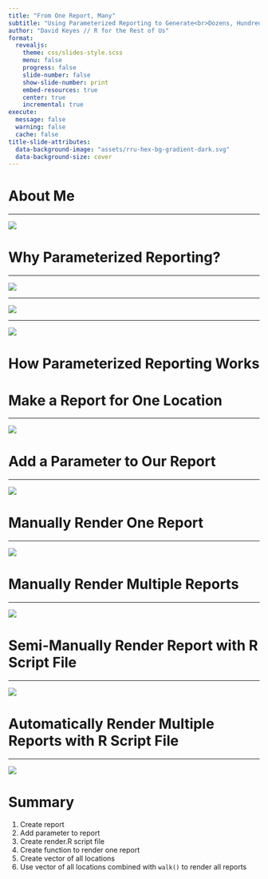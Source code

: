 ```yaml
---
title: "From One Report, Many"
subtitle: "Using Parameterized Reporting to Generate<br>Dozens, Hundreds, or Thousands of Reports<br>at the Same Time"
author: "David Keyes // R for the Rest of Us"
format: 
  revealjs:
    theme: css/slides-style.scss
    menu: false
    progress: false
    slide-number: false
    show-slide-number: print
    embed-resources: true
    center: true
    incremental: true
execute: 
  message: false
  warning: false
  cache: false
title-slide-attributes:
  data-background-image: "assets/rru-hex-bg-gradient-dark.svg"
  data-background-size: cover
---
```


# About Me

---

:::{.center-slide}
![](assets/dk-headshot-round.jpg)
:::

# Why Parameterized Reporting?

---

:::{.center-slide}
![](assets/us.svg)
:::

---


![](assets/census-report.png)


---


![](assets/ors-census-imagine.png)


# How Parameterized Reporting Works

# Make a Report for One Location

---


![](assets/report.svg)


# Add a Parameter to Our Report

---

![](assets/report-param.svg)

# Manually Render One Report 

---

![](assets/render.svg)

# Manually Render Multiple Reports

---

![](assets/report-param-two.svg)

# Semi-Manually Render Report with R Script File

---

![](assets/render-one-report.svg)

# Automatically Render Multiple Reports with R Script File

---

![](assets/render-multiple-reports.svg)

# Summary

1. Create report
1. Add parameter to report
1. Create render.R script file
1. Create function to render one report
1. Create vector of all locations
1. Use vector of all locations combined with `walk()` to render all reports